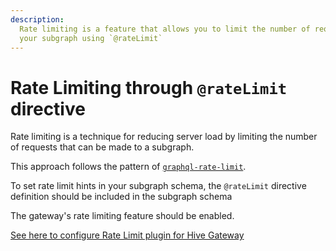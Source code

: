 ```yaml
---
description:
  Rate limiting is a feature that allows you to limit the number of requests that can be made to
  your subgraph using `@rateLimit`
---
```



# Rate Limiting through `@rateLimit` directive

Rate limiting is a technique for reducing server load by limiting the number of requests that can be
made to a subgraph.

This approach follows the pattern of
[`graphql-rate-limit`](https://github.com/teamplanes/graphql-rate-limit/blob/master/README.md#field-config).

To set rate limit hints in your subgraph schema, the `@rateLimit` directive definition should be
included in the subgraph schema

<Callout>
  The gateway's rate limiting feature should be enabled.

[See here to configure Rate Limit plugin for Hive Gateway](https://graphql-hive.com/docs/gateway/other-features/security/rate-limiting)

</Callout>
